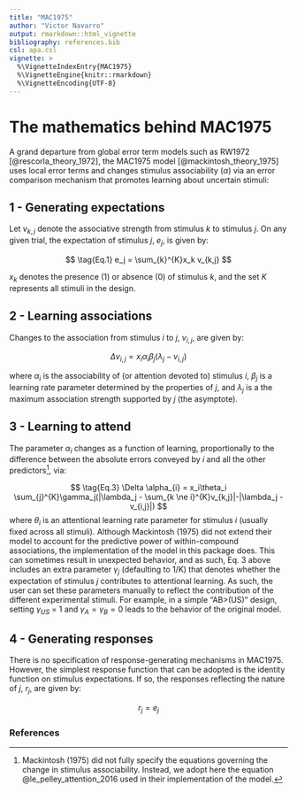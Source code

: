 ```yaml
---
title: "MAC1975"
author: "Victor Navarro"
output: rmarkdown::html_vignette
bibliography: references.bib
csl: apa.csl
vignette: >
  %\VignetteIndexEntry{MAC1975}
  %\VignetteEngine{knitr::rmarkdown}
  %\VignetteEncoding{UTF-8}
---
```


# The mathematics behind MAC1975

A grand departure from global error term models such as 
RW1972 [@rescorla_theory_1972], the MAC1975 model 
[@mackintosh_theory_1975] uses local error terms
and changes stimulus associability ($\alpha$) via an error 
comparison mechanism that promotes learning about uncertain stimuli:

## 1 - Generating expectations

Let $v_{k,j}$ denote the associative strength 
from stimulus $k$ to stimulus $j$. On any given 
trial, the expectation of stimulus $j$, $e_j$, is given by:

$$
\tag{Eq.1}
e_j = \sum_{k}^{K}x_k v_{k,j}
$$

$x_k$ denotes the presence (1) or absence (0) of stimulus $k$, 
and the set $K$ represents all stimuli in the design.

## 2 - Learning associations

Changes to the association from stimulus $i$ to $j$, 
$v_{i,j}$, are given by:

$$
\tag{Eq.2}
\Delta v_{i,j} = x_i \alpha_i \beta_j (\lambda_j - v_{i,j})
$$

where $\alpha_i$ is the associability of 
(or attention devoted to) stimulus $i$, $\beta_j$ is 
a learning rate parameter determined by the properties 
of $j$, and $\lambda_j$ is a the maximum association 
strength supported by $j$ (the asymptote).

## 3 - Learning to attend

The parameter $\alpha_i$ changes as a function 
of learning, proportionally to the difference between 
the absolute errors conveyed by $i$ and all the other 
predictors[^note1], via:

$$
\tag{Eq.3}
\Delta \alpha_{i} = x_i\theta_i \sum_{j}^{K}\gamma_j(|\lambda_j - \sum_{k \ne i}^{K}v_{k,j}|-|\lambda_j -  v_{i,j}|)
$$
where $\theta_i$ is an attentional learning 
rate parameter for stimulus $i$ (usually fixed 
across all stimuli). Although  Mackintosh (1975) did not 
extend their model to account for the predictive power 
of within-compound associations, the implementation of the 
model in this package does. This can sometimes result in 
unexpected behavior, and as such, Eq. 3 above includes 
an extra parameter $\gamma_j$ (defaulting to 1/K) that 
denotes whether the expectation of stimulus $j$ contributes 
to attentional learning. As such, the user can set these 
parameters manually to reflect the contribution of the 
different experimental stimuli. For example, in a simple 
"AB>(US)" design, 
setting $\gamma_{US}$ = 1 and $\gamma_{A} = \gamma_{B} = 0$ leads 
to the behavior of the original model.

## 4 - Generating responses

There is no specification of response-generating
mechanisms in MAC1975. However, the simplest response 
function that can be adopted is the identity function on 
stimulus expectations. If so, the responses reflecting
 the nature of $j$, $r_j$, are given by:

$$
\tag{Eq.4}
r_j = e_j
$$

[^note1]: 
Mackintosh (1975) did not fully specify the equations 
governing the change in stimulus associability. Instead, 
we adopt here the equation @le_pelley_attention_2016 used 
in their implementation of the model.

### References

